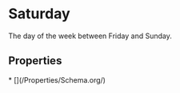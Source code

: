   
# Saturday

The day of the week between Friday and Sunday.

## Properties

<Grid>
* [](/Properties/Schema.org/)
</Grid>

